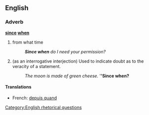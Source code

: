==English==

===Adverb===
'''[[since]] [[when]]'''

# from what time
#: '''''Since when''' do I need your permission?''
# {{idiom}} (as an interrogative interjection)  Used to indicate doubt as to the veracity of a statement.
#: ''The moon is made of green cheese.''  '''''Since when?'''

====Translations====
{{top}}
* French: [[depuis quand]]
{{bottom}}

[[Category:English rhetorical questions]]